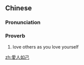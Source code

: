 {{also|爱人如己}}
==Chinese==
{{zh-forms|s=爱人如己}}

===Pronunciation===
{{zh-pron
|m=àirénrújǐ
|c=oi3 jan4 jyu4 gei2
|cat=prov
}}

===Proverb===
{{zh-proverb}}

# love others as you love yourself

[[zh:愛人如己]]